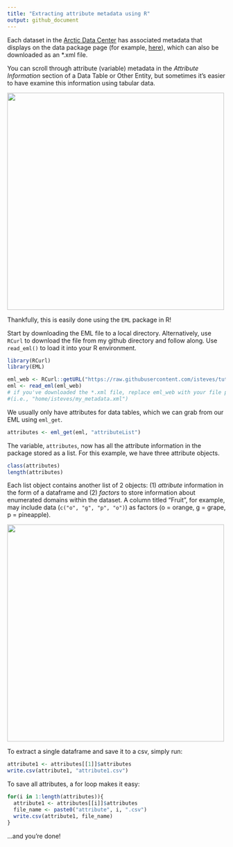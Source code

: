 ```yaml
---
title: "Extracting attribute metadata using R"
output: github_document
---
```


Each dataset in the [Arctic Data Center](https://arcticdata.io/) has associated metadata that displays on the data package page (for example, [here](doi.org/10.18739/A2X86K)), which can also be downloaded as an *.xml file. 

You can scroll through attribute (variable) metadata in the *Attribute Information* section of a Data Table or Other Entity, but sometimes it's easier to have examine this information using tabular data. 

![](tutorials-pics/attribute-info.png){width=500px}

Thankfully, this is easily done using the `EML` package in R!

Start by downloading the EML file to a local directory. Alternatively, use `RCurl` to download the file from my github directory and follow along. Use `read_eml()` to load it into your R environment.

```r
library(RCurl)
library(EML)

eml_web <- RCurl::getURL("https://raw.githubusercontent.com/isteves/tutorials/master/data/LeConte_meteo_metadata.xml")
eml <- read_eml(eml_web) 
# if you've downloaded the *.xml file, replace eml_web with your file path 
#(i.e., "home/isteves/my_metadata.xml")
```

We usually only have attributes for data tables, which we can grab from our EML using `eml_get`. 

```r
attributes <- eml_get(eml, "attributeList")
```

The variable, `attributes`, now has all the attribute information in the package stored as a list. For this example, we have three attribute objects.

```r
class(attributes)
length(attributes)
```

Each list object contains another list of 2 objects: (1) *attribute* information in the form of a dataframe and (2) *factors* to store information about enumerated domains within the dataset. A column titled "Fruit", for example, may include data (`c("o", "g", "p", "o")`) as factors (o = orange, g = grape, p = pineapple).

![](tutorials-pics/attribute-list-object.png){width=500px}

To extract a single dataframe and save it to a csv, simply run:

```r
attribute1 <- attributes[[1]]$attributes
write.csv(attribute1, "attribute1.csv")
```

To save all attributes, a for loop makes it easy:

```r
for(i in 1:length(attributes)){
  attribute1 <- attributes[[i]]$attributes
  file_name <- paste0("attribute", i, ".csv")
  write.csv(attribute1, file_name)
}
```

...and you're done!
